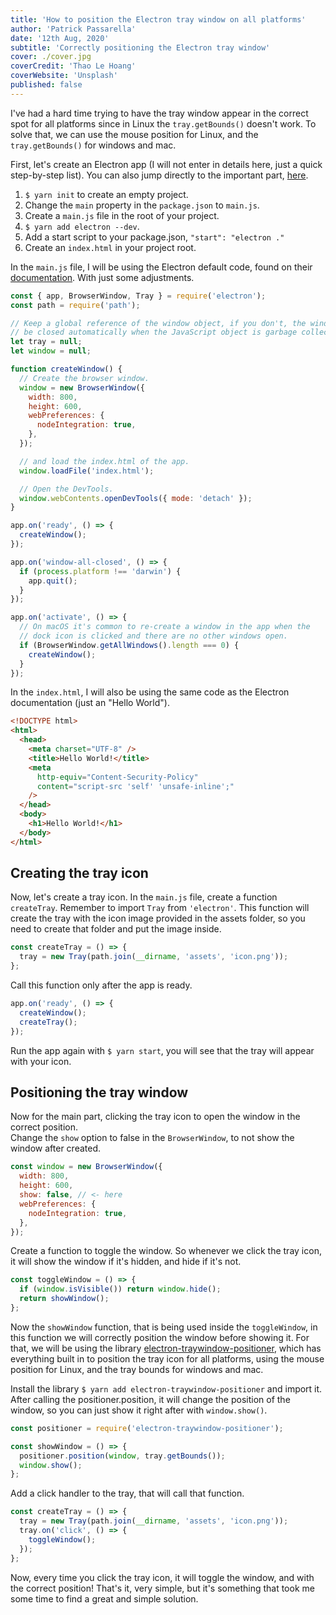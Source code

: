 ```yaml
---
title: 'How to position the Electron tray window on all platforms'
author: 'Patrick Passarella'
date: '12th Aug, 2020'
subtitle: 'Correctly positioning the Electron tray window'
cover: ./cover.jpg
coverCredit: 'Thao Le Hoang'
coverWebsite: 'Unsplash'
published: false
---
```


I've had a hard time trying to have the tray window appear in the correct spot for all platforms since in Linux the `tray.getBounds()` doesn't work.
To solve that, we can use the mouse position for Linux, and the `tray.getBounds()` for windows and mac.

First, let's create an Electron app (I will not enter in details here, just a quick step-by-step list). You can also jump directly to the important part, [here](#creating-the-tray-icon).

1. `$ yarn init` to create an empty project.
2. Change the `main` property in the `package.json` to `main.js`.
3. Create a `main.js` file in the root of your project.
4. `$ yarn add electron --dev`.
5. Add a start script to your package.json, `"start": "electron ."`
6. Create an `index.html` in your project root.

In the `main.js` file, I will be using the Electron default code, found on their [documentation](https://www.electronjs.org/docs/tutorial/first-app). With just some adjustments.

```js
const { app, BrowserWindow, Tray } = require('electron');
const path = require('path');

// Keep a global reference of the window object, if you don't, the window will
// be closed automatically when the JavaScript object is garbage collected.
let tray = null;
let window = null;

function createWindow() {
  // Create the browser window.
  window = new BrowserWindow({
    width: 800,
    height: 600,
    webPreferences: {
      nodeIntegration: true,
    },
  });

  // and load the index.html of the app.
  window.loadFile('index.html');

  // Open the DevTools.
  window.webContents.openDevTools({ mode: 'detach' });
}

app.on('ready', () => {
  createWindow();
});

app.on('window-all-closed', () => {
  if (process.platform !== 'darwin') {
    app.quit();
  }
});

app.on('activate', () => {
  // On macOS it's common to re-create a window in the app when the
  // dock icon is clicked and there are no other windows open.
  if (BrowserWindow.getAllWindows().length === 0) {
    createWindow();
  }
});
```

In the `index.html`, I will also be using the same code as the Electron documentation (just an "Hello World").

```html
<!DOCTYPE html>
<html>
  <head>
    <meta charset="UTF-8" />
    <title>Hello World!</title>
    <meta
      http-equiv="Content-Security-Policy"
      content="script-src 'self' 'unsafe-inline';"
    />
  </head>
  <body>
    <h1>Hello World!</h1>
  </body>
</html>
```

## Creating the tray icon

Now, let's create a tray icon. In the `main.js` file, create a function `createTray`. Remember to import `Tray` from `'electron'`.
This function will create the tray with the icon image provided in the assets folder, so you need to create that folder and put the image inside.

```js
const createTray = () => {
  tray = new Tray(path.join(__dirname, 'assets', 'icon.png'));
};
```

Call this function only after the app is ready.

```js
app.on('ready', () => {
  createWindow();
  createTray();
});
```

Run the app again with `$ yarn start`, you will see that the tray will appear with your icon.

## Positioning the tray window

Now for the main part, clicking the tray icon to open the window in the correct position.  
Change the `show` option to false in the `BrowserWindow`, to not show the window after created.

```js
const window = new BrowserWindow({
  width: 800,
  height: 600,
  show: false, // <- here
  webPreferences: {
    nodeIntegration: true,
  },
});
```

Create a function to toggle the window. So whenever we click the tray icon, it will show the window if it's hidden, and hide if it's not.

```js
const toggleWindow = () => {
  if (window.isVisible()) return window.hide();
  return showWindow();
};
```

Now the `showWindow` function, that is being used inside the `toggleWindow`, in this function we will correctly position the window before showing it. For that, we will be using the library [electron-traywindow-positioner](https://github.com/pixtron/electron-traywindow-positioner), which has everything built in to position the tray icon for all platforms, using the mouse position for Linux, and the tray bounds for windows and mac.

Install the library `$ yarn add electron-traywindow-positioner` and import it. After calling the positioner.position, it will change the position of the window, so you can just show it right after with `window.show()`.

```js
const positioner = require('electron-traywindow-positioner');

const showWindow = () => {
  positioner.position(window, tray.getBounds());
  window.show();
};
```

Add a click handler to the tray, that will call that function.

```js
const createTray = () => {
  tray = new Tray(path.join(__dirname, 'assets', 'icon.png'));
  tray.on('click', () => {
    toggleWindow();
  });
};
```

Now, every time you click the tray icon, it will toggle the window, and with the correct position!
That's it, very simple, but it's something that took me some time to find a great and simple solution.
